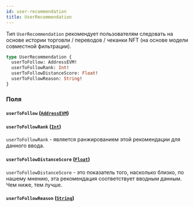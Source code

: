 ```yaml
---
id: user-recommendation
title: UserRecommendation
---
```



Тип `UserRecommendation`  рекомендует пользователям следовать на основе истории торговли / переводов / чеканки NFT (на основе модели совместной фильтрации).

```graphql
type UserRecommendation {
  userToFollow: AddressEVM!
  userToFollowRank: Int!
  userToFollowDistanceScore: Float!
  userToFollowReason: String!
}
```


### Поля

#### `userToFollow` ([`AddressEVM`](/reference/scalars/address-evm))




#### `userToFollowRank` ([`Int`](/reference/scalars/int))

`userToFollowRank` - является ранжированием этой рекомендации для данного ввода.


#### `userToFollowDistanceScore` ([`Float`](/reference/scalars/float))

`userToFollowDistanceScore` - это показатель того, насколько близко, по нашему мнению, эта рекомендация соответствует вводным данным. Чем ниже, тем лучше.


#### `userToFollowReason` ([`String`](/reference/scalars/string))






